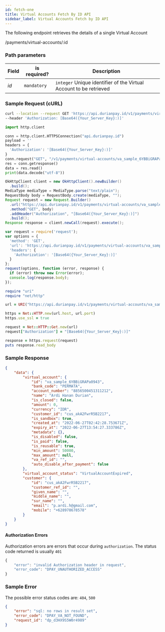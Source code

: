 ```yaml
---
id: fetch-one
title: Virtual Accounts Fetch By ID API
sidebar_label: Virtual Accounts Fetch by ID API
---
```


<div class = 'right-component'></div>

<div class = 'left-side'>



The following endpoint retrieves the details of a single Virtual Account
<url get=""><div class="ib">/payments/virtual-accounts/:id</div></url>

</div>

<div class = 'full-side'>

<div class = 'left-side'>

### Path parameters

| Field             | is required? | Description      |
| :---------------- | --------------- | --------------------------------------------- |
| *id*          | `mandatory`  | `integer` Unique identifier of the Virtual Account to be retrieved |

</div>

<div class = 'right-code'>

### Sample Request (cURL)

<MultiCodeBlock>

```bash
curl --location --request GET 'https://api.durianpay.id/v1/payments/virtual-accounts/va_sample_6YBBiGRAPa0943' \
--header 'Authorization: [Base64({Your_Server_Key}:)]'
```

```python
import http.client

conn = http.client.HTTPSConnection("api.durianpay.id")
payload = ''
headers = {
  'Authorization': '[Base64({Your_Server_Key}:)]'
}
conn.request("GET", "/v1/payments/virtual-accounts/va_sample_6YBBiGRAPa0943", payload, headers)
res = conn.getresponse()
data = res.read()
print(data.decode("utf-8"))
```

```java
OkHttpClient client = new OkHttpClient().newBuilder()
  .build();
MediaType mediaType = MediaType.parse("text/plain");
RequestBody body = RequestBody.create(mediaType, "");
Request request = new Request.Builder()
  .url("https://api.durianpay.id/v1/payments/virtual-accounts/va_sample_6YBBiGRAPa0943")
  .method("GET", body)
  .addHeader("Authorization", "[Base64({Your_Server_Key}:)]")
  .build();
Response response = client.newCall(request).execute();
```

```js
var request = require('request');
var options = {
  'method': 'GET',
  'url': 'https://api.durianpay.id/v1/payments/virtual-accounts/va_sample_6YBBiGRAPa0943',
  'headers': {
    'Authorization': '[Base64({Your_Server_Key}:)]'
  }
};
request(options, function (error, response) {
  if (error) throw new Error(error);
  console.log(response.body);
});

```

```ruby
require "uri"
require "net/http"

url = URI("https://api.durianpay.id/v1/payments/virtual-accounts/va_sample_6YBBiGRAPa0943")

https = Net::HTTP.new(url.host, url.port)
https.use_ssl = true

request = Net::HTTP::Get.new(url)
request["Authorization"] = "[Base64({Your_Server_Key}:)]"

response = https.request(request)
puts response.read_body

```


</MultiCodeBlock>

### Sample Response
```json
{
    "data": {
        "virtual_account": {
            "id": "va_sample_6YBBiGRAPa0943",
            "bank_code": "PERMATA",
            "account_number": "8856500451311212",
            "name": "Ardi Hanan Durian",
            "is_closed": false,
            "amount": 0,
            "currency": "IDR",
            "customer_id": "cus_akA2FwrR5B2217",
            "is_sandbox": true,
            "created_at": "2022-06-27T02:42:28.753671Z",
            "expiry_at": "2022-06-27T13:54:27.333786Z",
            "metadata": {},
            "is_disabled": false,
            "is_paid": false,
            "is_reusable": true,
            "min_amount": 50000,
            "max_amount": null,
            "va_ref_id": "",
            "auto_disable_after_payment": false
        },
        "virtual_account_status": "VirtualAccountExpired",
        "customer": {
            "id": "cus_akA2FwrR5B2217",
            "customer_ref_id": "",
            "given_name": "",
            "middle_name": "",
            "sur_name": "",
            "email": "p.ardi.h@gmail.com",
            "mobile": "+628978678578"
        }
    }
}
```

#### Authorization Errors

Authorization errors are errors that occur during `authorization`. The status code returned is usually `401`

```js
{
    "error": "invalid Authorization header in request",
    "error_code": "DPAY_UNAUTHORIZED_ACCESS"
}
```

### Sample Error

The possible error status codes are: `404`, `500`

```json
{
    "error": "sql: no rows in result set",
    "error_code": "DPAY_VA_NOT_FOUND",
    "request_id": "dp_d3HX9S5W0r4989"
}
```

</div>

</div>
